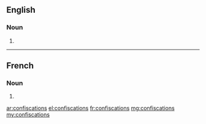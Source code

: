 ==English==

===Noun===
{{head|en|noun plural form}}

# {{plural of|confiscation|lang=en}}

----

==French==

===Noun===
{{head|fr|noun plural form|g=f}}

# {{plural of|confiscation|lang=fr}}

[[ar:confiscations]]
[[el:confiscations]]
[[fr:confiscations]]
[[mg:confiscations]]
[[my:confiscations]]